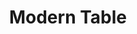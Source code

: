 ---
title: "Modern Table"
meta_title: "Modern Table craft"
description: "Craft de Modern Table"
rank: "s"
draft: false
name: "Modern Table"
recipe_img: "https://wiki.pokexgames.com/images/a/ac/Modern_Table2.png"
level: 115
craft_time: 345600
result: 1
value_npc: 1
ingredients:
  - name: "Drawing Clipboards"
    quantity: 50
    item_img: "https://wiki.pokexgames.com/images/3/36/Drawing_Clipboard.png"
    value_npc: 1
  - name: "Corrupted Ice Piece"
    quantity: 11
    item_img: "https://wiki.pokexgames.com/images/c/cb/Corrupted-Ice-Piece.gif"
    value_npc: 1
  - name: "Corrupted Scizor Claw"
    quantity: 11
    item_img: "https://wiki.pokexgames.com/images/0/03/Corrupted-Scizor-Claw.gif"
    value_npc: 1
  - name: "Corrupted Tree Branch"
    quantity: 11
    item_img: "https://wiki.pokexgames.com/images/2/27/Corrupted-Tree-Branch.gif"
    value_npc: 1
  - name: "Brown Ear"
    quantity: 15
    item_img: "https://wiki.pokexgames.com/images/9/91/Dark_Ear_Shiftry_NW.png"
    value_npc: 1
  - name: "Corrupted Poisonous Tail"
    quantity: 8
    item_img: "https://wiki.pokexgames.com/images/a/ab/Corrupted-Poisonous-Tail.gif"
    value_npc: 1
---